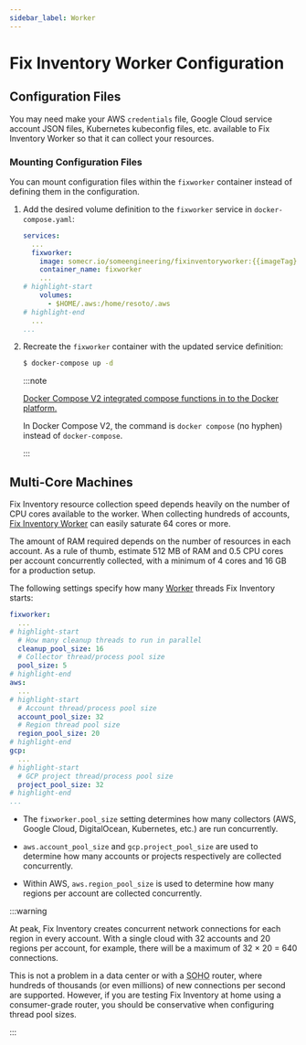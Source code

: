 ```yaml
---
sidebar_label: Worker
---
```


# Fix Inventory Worker Configuration

## Configuration Files

You may need make your AWS `credentials` file, Google Cloud service account JSON files, Kubernetes kubeconfig files, etc. available to Fix Inventory Worker so that it can collect your resources.

### Mounting Configuration Files

You can mount configuration files within the `fixworker` container instead of defining them in the configuration.

1.  Add the desired volume definition to the `fixworker` service in `docker-compose.yaml`:

    ```yaml title="docker-compose.yaml"
    services:
      ...
      fixworker:
        image: somecr.io/someengineering/fixinventoryworker:{{imageTag}}
        container_name: fixworker
        ...
    # highlight-start
        volumes:
          - $HOME/.aws:/home/resoto/.aws
    # highlight-end
      ...
    ...
    ```

2.  Recreate the `fixworker` container with the updated service definition:

    ```bash
    $ docker-compose up -d
    ```

    :::note

    [Docker Compose V2 integrated compose functions in to the Docker platform.](https://docs.docker.com/compose/#compose-v2-and-the-new-docker-compose-command)

    In Docker Compose V2, the command is `docker compose` (no hyphen) instead of `docker-compose`.

    :::

## Multi-Core Machines

Fix Inventory resource collection speed depends heavily on the number of CPU cores available to the worker. When collecting hundreds of accounts, [Fix Inventory Worker](../components/worker.mdx) can easily saturate 64 cores or more.

The amount of RAM required depends on the number of resources in each account. As a rule of thumb, estimate 512 MB of RAM and 0.5 CPU cores per account concurrently collected, with a minimum of 4 cores and 16 GB for a production setup.

The following settings specify how many [Worker](../components/worker.mdx) threads Fix Inventory starts:

```yaml
fixworker:
  ...
# highlight-start
  # How many cleanup threads to run in parallel
  cleanup_pool_size: 16
  # Collector thread/process pool size
  pool_size: 5
# highlight-end
aws:
  ...
# highlight-start
  # Account thread/process pool size
  account_pool_size: 32
  # Region thread pool size
  region_pool_size: 20
# highlight-end
gcp:
  ...
# highlight-start
  # GCP project thread/process pool size
  project_pool_size: 32
# highlight-end
...
```

- The `fixworker.pool_size` setting determines how many collectors (AWS, Google Cloud, DigitalOcean, Kubernetes, etc.) are run concurrently.

- `aws.account_pool_size` and `gcp.project_pool_size` are used to determine how many accounts or projects respectively are collected concurrently.

- Within AWS, `aws.region_pool_size` is used to determine how many regions per account are collected concurrently.

:::warning

At peak, Fix Inventory creates concurrent network connections for each region in every account. With a single cloud with 32 accounts and 20 regions per account, for example, there will be a maximum of 32 × 20 = 640 connections.

This is not a problem in a data center or with a <abbr title="small office / home office">SOHO</abbr> router, where hundreds of thousands (or even millions) of new connections per second are supported. However, if you are testing Fix Inventory at home using a consumer-grade router, you should be conservative when configuring thread pool sizes.

:::

